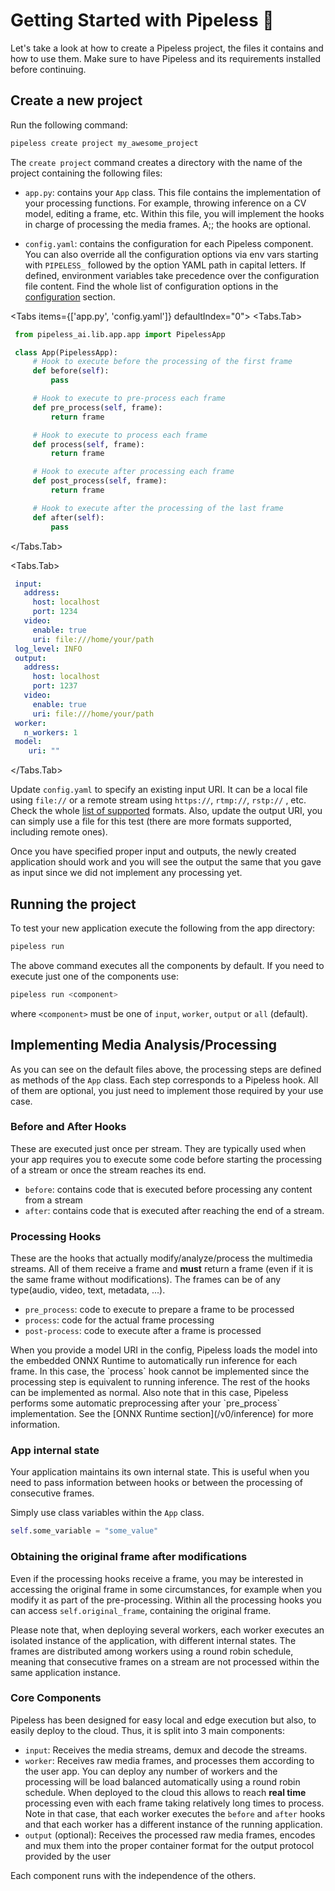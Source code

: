 # Getting Started with Pipeless 🚀

Let's take a look at how to create a Pipeless project, the files it contains and how to use them. Make sure to have Pipeless and its requirements installed before continuing.


## Create a new project

Run the following command:

```bash copy
pipeless create project my_awesome_project
```

The `create project` command creates a directory with the name of the project containing the following files:

* `app.py`: contains your `App` class. This file contains the implementation of your processing functions. For example, throwing inference on a CV model, editing a frame, etc. Within this file, you will implement the hooks in charge of processing the media frames. A;; the hooks are optional.

* `config.yaml`: contains the configuration for each Pipeless component. You can also override all the configuration options via env vars starting with `PIPELESS_` followed by the option YAML path in capital letters. If defined, environment variables take precedence over the configuration file content. Find the whole list of configuration options in the [configuration](/v0/configuration) section.

<Tabs items={['app.py', 'config.yaml']} defaultIndex="0">
   <Tabs.Tab>
   ```python copy
    from pipeless_ai.lib.app.app import PipelessApp

    class App(PipelessApp):
        # Hook to execute before the processing of the first frame
        def before(self):
            pass

        # Hook to execute to pre-process each frame
        def pre_process(self, frame):
            return frame

        # Hook to execute to process each frame
        def process(self, frame):
            return frame

        # Hook to execute after processing each frame
        def post_process(self, frame):
            return frame

        # Hook to execute after the processing of the last frame
        def after(self):
            pass
   ```
   </Tabs.Tab>

   <Tabs.Tab>
   ```yaml copy
    input:
      address:
        host: localhost
        port: 1234
      video:
        enable: true
        uri: file:///home/your/path
    log_level: INFO
    output:
      address:
        host: localhost
        port: 1237
      video:
        enable: true
        uri: file:///home/your/path
    worker:
      n_workers: 1
    model:
       uri: ""
   ```
   </Tabs.Tab>
</Tabs>

Update `config.yaml` to specify an existing input URI. It can be a local file using `file://` or a remote stream using `https://`, `rtmp://`, `rstp://` , etc. Check the whole [list of supported](/v0/formats) formats.
Also, update the output URI, you can simply use a file for this test (there are more formats supported, including remote ones).

Once you have specified proper input and outputs, the newly created application should work and you will see the output the same that you gave as input since we did not implement any processing yet.

## Running the project

To test your new application execute the following from the app directory:

```bash copy
pipeless run
```

<Callout>
The above command executes all the components by default. If you need to execute just one of the components use:

```bash copy
pipeless run <component>
```

where `<component>` must be one of `input`, `worker`, `output` or `all` (default).
</Callout>

## Implementing Media Analysis/Processing

As you can see on the default files above, the processing steps are defined as methods of the `App` class. Each step corresponds to a Pipeless hook. All of them are optional, you just need to implement those required by your use case.

### Before and After Hooks

These are executed just once per stream. They are typically used when your app requires you to execute some code before starting the processing of a stream or once the stream reaches its end.

- `before`: contains code that is executed before processing any content from a stream
- `after`: contains code that is executed after reaching the end of a stream.

### Processing Hooks

These are the hooks that actually modify/analyze/process the multimedia streams. All of them receive a frame and **must** return a frame (even if it is the same frame without modifications). The frames can be of any type(audio, video, text, metadata, ...).

- `pre_process`: code to execute to prepare a frame to be processed
- `process`: code for the actual frame processing
- `post-process`: code to execute after a frame is processed

<Callout>
When you provide a model URI in the config, Pipeless loads the model into the embedded ONNX Runtime to automatically run inference for each frame. In this case, the `process` hook cannot be implemented since the processing step is equivalent to running inference. The rest of the hooks can be implemented as normal.
Also note that in this case, Pipeless performs some automatic preprocessing after your `pre_process` implementation. See the [ONNX Runtime section](/v0/inference) for more information.
</Callout>

### App internal state

Your application maintains its own internal state. This is useful when you need to pass information between hooks or between the processing of consecutive frames.

Simply use class variables within the `App` class.

```python copy
self.some_variable = "some_value"
```

### Obtaining the original frame after modifications

Even if the processing hooks receive a frame, you may be interested in accessing the original frame in some circumstances, for example when you modify it as part of the pre-processing.
Within all the processing hooks you can access `self.original_frame`, containing the original frame.

<Callout>
Please note that, when deploying several workers, each worker executes an isolated instance of the application, with different internal states.
The frames are distributed among workers using a round robin schedule, meaning that consecutive frames on a stream are not processed within the same application instance.
</Callout>

### Core Components

Pipeless has been designed for easy local and edge execution but also, to easily deploy to the cloud. Thus, it is split into 3 main components:

* `input`: Receives the media streams, demux and decode the streams.
* `worker`: Receives raw media frames, and processes them according to the user app. You can deploy any number of workers and the processing will be load balanced automatically using a round robin schedule. When deployed to the cloud this allows to reach **real time** processing even with each frame taking relatively long times to process. Note in that case, that each worker executes the `before` and `after` hooks and that each worker has a different instance of the running application.
* `output` (optional): Receives the processed raw media frames, encodes and mux them into the proper container format for the output protocol provided by the user

Each component runs with the independence of the others.
